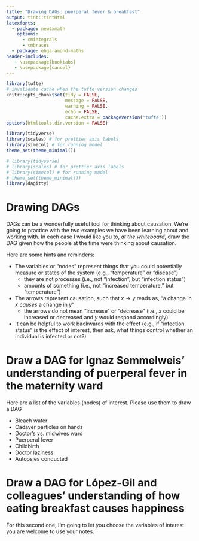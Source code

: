 ```yaml
---
title: "Drawing DAGs: puerperal fever & breakfast"
output: tint::tintHtml
latexfonts:
  - package: newtxmath
    options: 
      - cmintegrals
      - cmbraces
  - package: ebgaramond-maths
header-includes:
   - \usepackage{booktabs}
   - \usepackage{cancel}
---
```


```r
library(tufte)
# invalidate cache when the tufte version changes
knitr::opts_chunk$set(tidy = FALSE, 
                      message = FALSE, 
                      warning = FALSE,
                      echo = FALSE,
                      cache.extra = packageVersion('tufte'))
options(htmltools.dir.version = FALSE)
```

```r
library(tidyverse)
library(scales) # for prettier axis labels
library(simecol) # for running model 
theme_set(theme_minimal())
```

```r
# library(tidyverse)
# library(scales) # for prettier axis labels
# library(simecol) # for running model 
# theme_set(theme_minimal())
library(dagitty)
```

# Drawing DAGs
DAGs can be a wonderfully useful tool for thinking about causation. We're going to practice with the two examples we have been learning about and working with. In each case I would like you to, _at the whiteboard_, draw the DAG given how the people at the time were thinking about causation. 

Here are some hints and reminders:

* The variables or "nodes" represent things that you could potentially measure or states of the system (e.g., "temperature" or "disease")
    - they are not processes (i.e., not "infection", but "infection status")
    - amounts of something  (i.e., not "increased temperature," but "temperature")
* The arrows represent causation, such that $x \rightarrow y$ reads as, "a change in $x$ _causes_ a change in $y$"
    - the arrows do not mean "increase" or "decrease" (i.e.,  $x$ could be increased or decreased and $y$ would respond accordingly)
* It can be helpful to work backwards with the effect (e.g., if "infection status" is the effect of interest, then ask, what things control whether an individual is infected or not?)

# Draw a DAG for Ignaz Semmelweis' understanding of puerperal fever in the maternity ward

Here are a list of the variables (nodes) of interest. Please use them to draw a DAG

* Bleach water
* Cadaver particles on hands
* Doctor's vs. midwives ward
* Puerperal fever
* Childbirth
* Doctor laziness
* Autopsies conducted

# Draw a DAG for López-Gil and colleagues' understanding of how eating breakfast causes happiness

For this second one, I'm going to let you choose the variables of interest. you are welcome to use your notes. 

